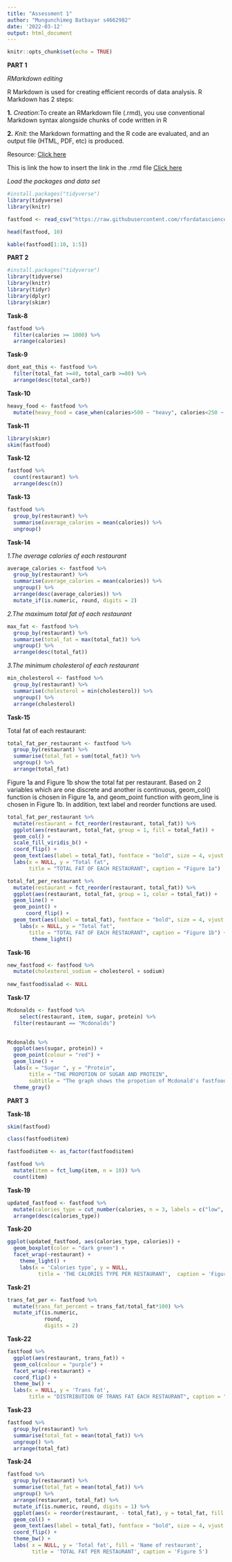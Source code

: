 ```yaml
---
title: "Assessment 1"
author: "Mungunchimeg Batbayar s4662982"
date: '2022-03-12'
output: html_document
---
```


```r
knitr::opts_chunk$set(echo = TRUE)
```

**PART 1**

*RMarkdown editing*

R Markdown is used for creating efficient records of data analysis. R Markdown has 2 steps:

**1.** *Creation*:To create an RMarkdown file (.rmd), you use conventional Markdown syntax
alongside chunks of code written in R 

**2.** *Knit*: the Markdown formatting and the R code are evaluated, and an output file (HTML, PDF, etc) is produced.

Resource: [Click here](https://ourcodingclub.github.io/tutorials/rmarkdown/)

This is link the how to insert the link in the .rmd file [Click        here](https://rmarkdown.rstudio.com/lesson-8.html)



*Load the packages and data set*


```r
#install.packages("tidyverse")
library(tidyverse)
library(knitr)

fastfood <- read_csv("https://raw.githubusercontent.com/rfordatascience/tidytuesday/master/data/2018/2018-09-04/fastfood_calories.csv")

head(fastfood, 10)

kable(fastfood[1:10, 1:5])
```



**PART 2**

```r
#install.packages("tidyverse")
library(tidyverse)
library(knitr)
library(tidyr)
library(dplyr)
library(skimr)
```


**Task-8**

```r
fastfood %>%
  filter(calories >= 1000) %>%
  arrange(calories)
```


**Task-9**

```r
dont_eat_this <- fastfood %>%
  filter(total_fat >=40, total_carb >=80) %>%
  arrange(desc(total_carb))

```


**Task-10**

```r
heavy_food <- fastfood %>%
  mutate(heavy_food = case_when(calories>500 ~ "heavy", calories<250 ~ "low", TRUE ~ "average"))
```



**Task-11**

```r
library(skimr)
skim(fastfood)
```


**Task-12**

```r
fastfood %>%
  count(restaurant) %>%
  arrange(desc(n))
```


**Task-13**

```r
fastfood %>%
  group_by(restaurant) %>%
  summarise(average_calories = mean(calories)) %>%
  ungroup()
```


**Task-14**

*1.The average calories of each restaurant*
```r
average_calories <- fastfood %>%
  group_by(restaurant) %>%
  summarise(average_calories = mean(calories)) %>%
  ungroup() %>%
  arrange(desc(average_calories)) %>%
  mutate_if(is.numeric, round, digits = 2)
```


*2.The maximum total fat of each restaurant*

```r
max_fat <- fastfood %>%
  group_by(restaurant) %>%
  summarise(total_fat = max(total_fat)) %>%
  ungroup() %>%
  arrange(desc(total_fat))
```


*3.The minimum cholesterol of each restaurant*
```r
min_cholesterol <- fastfood %>%
  group_by(restaurant) %>%
  summarise(cholesterol = min(cholesterol)) %>%
  ungroup() %>%
  arrange(cholesterol)
```


  
**Task-15**

Total fat of each restaurant:

```r
total_fat_per_restaurant <- fastfood %>%
  group_by(restaurant) %>%
  summarise(total_fat = sum(total_fat)) %>%
  ungroup() %>%
  arrange(total_fat)
```

Figure 1a and Figure 1b show the total fat per restaurant. 
Based on 2 variables which are one discrete and another is continuous, geom_col() function is chosen in Figure 1a,  and geom_point function with geom_line is chosen in Figure 1b. 
In addition, text label and reorder functions are used.

```r
total_fat_per_restaurant %>%
  mutate(restaurant = fct_reorder(restaurant, total_fat)) %>%
  ggplot(aes(restaurant, total_fat, group = 1, fill = total_fat)) +
  geom_col() +
  scale_fill_viridis_b() +
  coord_flip() +
  geom_text(aes(label = total_fat), fontface = "bold", size = 4, vjust = 0) +
  labs(x = NULL, y = "Total fat", 
       title = "TOTAL FAT OF EACH RESTAURANT", caption = "Figure 1a")

total_fat_per_restaurant %>%
  mutate(restaurant = fct_reorder(restaurant, total_fat)) %>%
  ggplot(aes(restaurant, total_fat, group = 1, color = total_fat)) +
  geom_line() +
  geom_point() +
      coord_flip() +
  geom_text(aes(label = total_fat), fontface = "bold", size = 4, vjust = 0) +
    labs(x = NULL, y = "Total fat", 
       title = "TOTAL FAT OF EACH RESTAURANT", caption = "Figure 1b") +
        theme_light()
```


**Task-16**

```r
new_fastfood <- fastfood %>%
  mutate(cholesterol_sodium = cholesterol + sodium)
  
new_fastfood$salad <- NULL
```


**Task-17**

```r
Mcdonalds <- fastfood %>%
    select(restaurant, item, sugar, protein) %>%
  filter(restaurant == "Mcdonalds")
 

Mcdonalds %>%
  ggplot(aes(sugar, protein)) +
  geom_point(colour = "red") +
  geom_line() +
  labs(x = "Sugar ", y = "Protein",
       title = "THE PROPOTION OF SUGAR AND PROTEIN", 
       subtitle = "The graph shows the propotion of Mcdonald's fastfoods", caption = "Figure 2") +
  theme_gray() 
```
 
 

**PART 3**

**Task-18**

```r
skim(fastfood)

class(fastfood$item)

fastfood$item <- as_factor(fastfood$item)

fastfood %>%
  mutate(item = fct_lump(item, n = 10)) %>%
  count(item)
```

**Task-19**

```r
updated_fastfood <- fastfood %>%
  mutate(calories_type = cut_number(calories, n = 3, labels = c("low", "med", "high"))) %>%
  arrange(desc(calories_type))
```

  
  
**Task-20**

```r
ggplot(updated_fastfood, aes(calories_type, calories)) +
  geom_boxplot(color = "dark green") +
  facet_wrap(~restaurant) +
    theme_light() +
    labs(x = 'Calories type', y = NULL,  
          title = 'THE CALORIES TYPE PER RESTAURANT',  caption = 'Figure 3')
```


**Task-21**

```r
trans_fat_per <- fastfood %>%
  mutate(trans_fat_percent = trans_fat/total_fat*100) %>%
  mutate_if(is.numeric,
            round, 
            digits = 2)
```


**Task-22**

```r
fastfood %>%
  ggplot(aes(restaurant, trans_fat)) +
  geom_col(colour = "purple") +
  facet_wrap(~restaurant) +
  coord_flip() +
  theme_bw() +
  labs(x = NULL, y = 'Trans fat',
       title = "DISTRIBUTION OF TRANS FAT EACH RESTAURANT", caption = "Figure 4")
```


**Task-23**

```r
fastfood %>%
  group_by(restaurant) %>%
  summarise(total_fat = mean(total_fat)) %>%
  ungroup() %>%
  arrange(total_fat)
```


**Task-24**

```r
fastfood %>%
  group_by(restaurant) %>%
  summarise(total_fat = mean(total_fat)) %>%
  ungroup() %>%
  arrange(restaurant, total_fat) %>%
  mutate_if(is.numeric, round, digits = 1) %>%
  ggplot(aes(x = reorder(restaurant, - total_fat), y = total_fat, fill = restaurant)) +
  geom_col() +
  geom_text(aes(label = total_fat), fontface = "bold", size = 4, vjust = 0) +
  coord_flip() +
  theme_bw() +
  labs( x = NULL, y = 'Total fat', fill = 'Name of restaurant', 
        title = 'TOTAL FAT PER RESTAURANT', caption = 'Figure 5')
```



  

